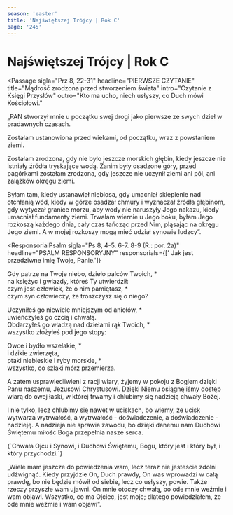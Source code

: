 ```yaml
---
season: 'easter'
title: 'Najświętszej Trójcy | Rok C'
page: '245'
---
```


# Najświętszej Trójcy | Rok C

<Passage
  sigla="Prz 8, 22-31"
  headline="PIERWSZE CZYTANIE"
  title="Mądrość zrodzona przed stworzeniem świata"
  intro="Czytanie z Księgi Przysłów"
  outro="Kto ma ucho, niech usłyszy, co Duch mówi Kościołowi."
>
  <p>„PAN stworzył mnie u początku swej drogi jako pierwsze ze swych dzieł w pradawnych czasach.</p>
  <p>Zostałam ustanowiona przed wiekami, od początku, wraz z powstaniem ziemi.</p>
  <p>Zostałam zrodzona, gdy nie było jeszcze morskich głębin, kiedy jeszcze nie istniały źródła tryskające wodą. Zanim były osadzone góry, przed pagórkami zostałam zrodzona, gdy jeszcze nie uczynił ziemi ani pól, ani zalążków okręgu ziemi.</p>
  <p>Byłam tam, kiedy ustanawiał niebiosa, gdy umacniał sklepienie nad otchłanią wód, kiedy w górze osadzał chmury i wyznaczał źródła głębinom, gdy wytyczał granice morzu, aby wody nie naruszyły Jego nakazu, kiedy umacniał fundamenty ziemi. Trwałam wiernie u Jego boku, byłam Jego rozkoszą każdego dnia, cały czas tańcząc przed Nim, pląsając na okręgu Jego ziemi. A w mojej rozkoszy mogą mieć udział synowie ludzcy”.</p>
</Passage>

<ResponsorialPsalm
  sigla="Ps 8, 4-5. 6-7. 8-9 (R.: por. 2a)"
  headline="PSALM RESPONSORYJNY"
  responsorials={[' Jak jest przedziwne imię Twoje, Panie.']}
>
  <p>Gdy patrzę na Twoje niebo, dzieło palców Twoich, *<br/>na księżyc i gwiazdy, któreś Ty utwierdził:<br/>czym jest człowiek, że o nim pamiętasz, *<br/>czym syn człowieczy, że troszczysz się o niego?</p>
  <p>Uczyniłeś go niewiele mniejszym od aniołów, *<br/>uwieńczyłeś go czcią i chwałą.<br/>Obdarzyłeś go władzą nad dziełami rąk Twoich, *<br/>wszystko złożyłeś pod jego stopy:</p>
  <p>Owce i bydło wszelakie, *<br/>i dzikie zwierzęta,<br/>ptaki niebieskie i ryby morskie, *<br/>wszystko, co szlaki mórz przemierza.</p>
</ResponsorialPsalm>
<Passage
  sigla="Rz 5, 1-5"
  headline="DRUGIE CZYTANIE"
  title="Pokój z Bogiem przez Chrystusa w Duchu Świętym"
  intro="Czytanie z Listu świętego Pawła Apostoła do Rzymian"
  outro="Kto ma ucho, niech usłyszy, co Duch mówi Kościołowi."
>
  <p>A zatem usprawiedliwieni z racji wiary, żyjemy w pokoju z Bogiem dzięki Panu naszemu, Jezusowi Chrystusowi. Dzięki Niemu osiągnęliśmy dostęp wiarą do owej łaski, w której trwamy i chlubimy się nadzieją chwały Bożej.</p>
  <p>I nie tylko, lecz chlubimy się nawet w uciskach, bo wiemy, że ucisk wytwarza wytrwałość, a wytrwałość - doświadczenie, a doświadczenie - nadzieję. A nadzieja nie sprawia zawodu, bo dzięki danemu nam Duchowi Świętemu miłość Boga przepełnia nasze serca.</p>
</Passage>
<HolySpiritSequence/>
<Passage
  sigla="Ap 1, 8"
  headline="AKLAMACJA"
  acclamation="Aklamacja: Alleluja, alleluja, alleluja."
>
  {`Chwała Ojcu i Synowi, i Duchowi Świętemu,
Bogu, który jest i który był, i który przychodzi.`}
</Passage>
<Passage
  sigla="J 16, 12-15"
  headline="EWANGELIA"
  title="Wszystko, co ma Ojciec jest moje. Duch z mojego weźmie i wam oznajmi"
  intro=" Słowa Ewangelii według świętego Jana"
  outro="Oto słowo Pańskie"
>
  <p>„Wiele mam jeszcze do powiedzenia wam, lecz teraz nie jesteście zdolni udźwignąć. Kiedy przyjdzie On, Duch prawdy, On was wprowadzi w całą prawdę, bo nie będzie mówił od siebie, lecz co usłyszy, powie. Także rzeczy przyszłe wam ujawni. On mnie otoczy chwałą, bo ode mnie weźmie i wam objawi. Wszystko, co ma Ojciec, jest moje; dlatego powiedziałem, że ode mnie weźmie i wam objawi”.</p>
</Passage>

